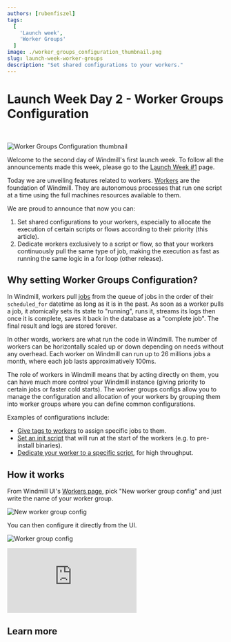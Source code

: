 ```yaml
---
authors: [rubenfiszel]
tags:
  [
    'Launch week',
    'Worker Groups'
  ]
image: ./worker_groups_configuration_thumbnail.png
slug: launch-week-worker-groups
description: "Set shared configurations to your workers."
---
```



# Launch Week Day 2 - Worker Groups Configuration

<br/>

![Worker Groups Configuration thumbnail](./worker_groups_configuration_thumbnail.png "Worker Groups Configuration thumbnail")

Welcome to the second day of Windmill's first launch week. To follow all the announcements made this week, please go to the [Launch Week #1](https://www.windmill.dev/blog/launch-week-1) page.

Today we are unveiling features related to workers.
[Workers](/docs/core_concepts/worker_groups) are the foundation of Windmill. They are autonomous processes that run one script at a time using the full machines resources available to them.

We are proud to announce that now you can:
1. Set shared configurations to your workers, especially to allocate the execution of certain scripts or flows according to their priority (this article).
2. Dedicate workers exclusively to a script or flow, so that your workers continuously pull the same type of job, making the execution as fast as running the same logic in a for loop (other release).

## Why setting Worker Groups Configuration?

In Windmill, workers pull [jobs](/docs/core_concepts/jobs) from the queue of jobs in the order of their
`scheduled_for` datetime as long as it is in the past. As soon as a worker pulls
a job, it atomically sets its state to "running", runs it, streams its logs then
once it is complete, saves it back in the database as a "complete job". The
final result and logs are stored forever.

In other words, workers are what run the code in Windmill. The number of workers can be horizontally scaled up or down depending on needs without any overhead.
Each worker on Windmill can run up to 26 millions jobs a month, where each job lasts approximatively 100ms.

The role of workers in Windmill means that by acting directly on them, you can have much more control your Windmill instance (giving priority to certain jobs or faster cold starts).
The worker groups configs allow you to manage the configuration and allocation of your workers by grouping them into worker groups where you can define common configurations.

Examples of configurations include:
- [Give tags to workers](/docs/core_concepts/worker_groups#how-to-assign-worker-tags-to-a-worker-group) to assign specific jobs to them.
- [Set an init script](/docs/advanced/preinstall_binaries#init-scripts) that will run at the start of the workers (e.g. to pre-install binaries).
- [Dedicate your worker to a specific script](/docs/core_concepts/dedicated_workers), for high throughput.

## How it works

From Windmill UI's [Workers page](/docs/core_concepts/worker_groups), pick "New worker group config" and just write the name of your worker group.

![New worker group config](../../static/images/new_worker_group_config.png "New worker group config")

You can then configure it directly from the UI.

![Worker group config](../../static/images/worker_group_config.png "Worker group config")

<iframe
    style={{ aspectRatio: '16/9' }}
    src="https://www.youtube.com/embed/LbjgWKFQWJc?vq=hd1080"
    title="YouTube video player"
    frameBorder="0"
    allow="accelerometer; autoplay; clipboard-write; encrypted-media; gyroscope; picture-in-picture; web-share"
    allowFullScreen
    className="border-2 rounded-xl object-cover w-full dark:border-gray-800"
></iframe>

## Learn more

<div class="grid grid-cols-2 gap-6 mb-4">
	<DocCard
    	title="Workers and Worker Groups"
    	description="Worker Groups allow users to run scripts and flows on different machines with varying specifications."
    	href="/docs/core_concepts/worker_groups"
    />
	  <DocCard
		title="Worker Groups Management UI"
		description="On Enterpris Edition, worker groups can be managed through Windmill UI."
		href="/docs/misc/worker_group_management_ui"
	/>
	<DocCard
		title="Dedicated Workers / High Throughput"
		description="Dedicated Workers are workers that are dedicated to a particular script."
		href="/docs/core_concepts/dedicated_workers"
	/>
	<DocCard
		title="Init Scripts"
		description="Init Scripts are executed at the beginning when the worker starts."
		href="/docs/advanced/preinstall_binaries#init-scripts"
	/>
</div>
